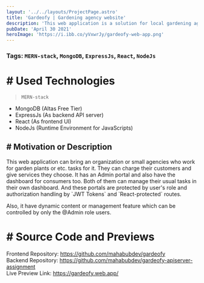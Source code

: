 ```yaml
---
layout: '../../layouts/ProjectPage.astro'
title: 'Gardeofy | Gardening agency website'
description: 'This web application is a solution for local gardening agencies or organization.'
pubDate: 'April 30 2021'
heroImage: 'https://i.ibb.co/yVxwrJy/gardeofy-web-app.png'
---
```

### Tags: `MERN-stack`, `MongoDB`, `ExpressJs`, `React`, `NodeJs`
# \# Used Technologies
> `MERN-stack` 

- MongoDB (Altas Free Tier)
- ExpressJs (As backend API server)
- React (As frontend UI)
- NodeJs (Runtime Environment for JavaScripts)

## \# Motivation or Description
<p>
  This web application can bring an organization or small agencies who work for garden plants or etc. tasks for it. They can charge their customers and give services they choose. It has an Admin portal and also have the dashboard for consumers too. Both of them can manage their usual tasks in their own dashboard. And these portals are protected by user's role and authorization handling by `JWT Tokens` and `React-protected` routes.

  Also, it have dynamic content or management feature which can be controlled by only the @Admin role users.
</p>

# \# Source Code and Previews

Frontend Repository: https://github.com/mahabubdev/gardeofy <br />
Backend Repository: https://github.com/mahabubdev/gardeofy-apiserver-assignment <br />
Live Preview Link: https://gardeofy.web.app/ <br />